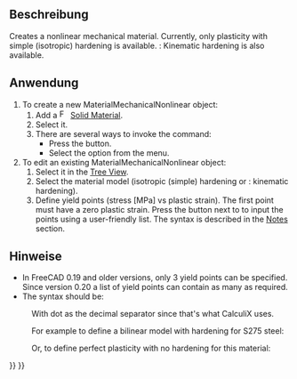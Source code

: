 <languages/>

{{Docnav/de
|[[FEM_MaterialFluid/de|MaterialFlüssigkeit]]
|[[FEM_MaterialReinforced/de|MaterialBewehrt]]
|[[FEM_Workbench/de|FEM]]
|IconL=FEM_MaterialFluid.svg
|IconR=FEM_MaterialReinforced.svg
|IconC=Workbench_FEM.svg
}}

{{GuiCommandContainer|
{{GuiCommand/de
|Name=FEM MaterialMechanicalNonlinear
|Name/de=FEM MaterialMechanischNichtlinear
|MenuLocation=Modell → Materialien → Nichtlineares mechanisches Material
|Workbenches=[[FEM_Workbench/de|FEM]]
|SeeAlso=[[FEM_tutorial/de|FEM Anleitung]]
}}
{{GuiCommandFemInfo/de
|Solvers=CalculiX
}}
}}

<span id="Description"></span>
==Beschreibung==

Creates a nonlinear mechanical material. Currently, only plasticity with simple (isotropic) hardening is available. {{Version|1.0}}: Kinematic hardening is also available.

<span id="Usage"></span>
==Anwendung==

# To create a new MaterialMechanicalNonlinear object:
## Add a [[Image:FEM_MaterialSolid.svg|16px]] [[FEM_MaterialSolid|Solid Material]].
## Select it.
## There are several ways to invoke the command: 
##* Press the {{Button|[[Image:FEM_MaterialMechanicalNonlinear.svg|16px]] [[FEM_MaterialMechanicalNonlinear|Non-Linear Mechanical Material]]}} button.
##* Select the {{MenuCommand|Model → Materials → [[Image:FEM_MaterialMechanicalNonlinear.svg|16px]] Non-Linear Mechanical Material‏‎}} option from the menu.
# To edit an existing MaterialMechanicalNonlinear object:
## Select it in the [[Tree_View|Tree View]].
## Select the material model (isotropic (simple) hardening or {{Version|1.0}}: kinematic hardening).
## Define yield points (stress [MPa] vs plastic strain). The first point must have a zero plastic strain. Press the {{Button|…}} button next to {{PropertyData|Yield Points}} to input the points using a user-friendly list. The syntax is described in the [[#Notes|Notes]] section.

<span id="Notes"></span>
==Hinweise==

* In FreeCAD 0.19 and older versions, only 3 yield points can be specified. Since version 0.20 a list of yield points can contain as many as required.
* The syntax should be:

: {{Code|code=
stress_1, 0
stress_2, plastic_strain_2
…
}}

: With dot as the decimal separator since that's what CalculiX uses.

: For example to define a bilinear model with hardening for S275 steel:

: {{Code|code=
275, 0
490, 0.2
}}

: Or, to define perfect plasticity with no hardening for this material:

: {{Code|code=
275, 0
}}


{{Docnav/de
|[[FEM_MaterialFluid/de|MaterialFlüssigkeit]]
|[[FEM_MaterialReinforced/de|MaterialBewehrt]]
|[[FEM_Workbench/de|FEM]]
|IconL=FEM_MaterialFluid.svg
|IconR=FEM_MaterialReinforced.svg
|IconC=Workbench_FEM.svg
}}

{{FEM_Tools_navi{{#translation:}}}}
{{Userdocnavi{{#translation:}}}}